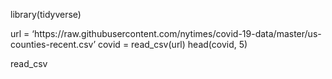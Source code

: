 library(tidyverse)



url = 'https://raw.githubusercontent.com/nytimes/covid-19-data/master/us-counties-recent.csv'
covid = read_csv(url)
head(covid, 5)

read_csv
